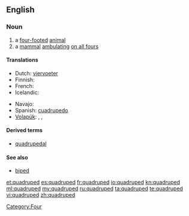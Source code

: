 ==English==

===Noun===
{{en-noun}}

# a [[four-footed]] [[animal]]
# a [[mammal]] [[ambulating]] [[on all fours]]

====Translations====
{{trans-top|a four-footed animal}}
* Dutch: [[viervoeter]] {{m}}
* Finnish: {{t-|fi|nelijalkainen}}
* French: {{t+|fr|quadrupède|m}}
* Icelandic: {{t|is|ferfætlingur|m}}
{{trans-mid}}
* Navajo: {{tø|nv|naaldlooshii}}
* Spanish: [[cuadrupedo]] {{m}}
* [[Volapük]]: {{qualifier|male or female}} {{t|vo|folfutaf}}, {{qualifier|male}} {{t|vo|hifolfutaf}}, {{qualifier|female}} {{t|vo|jifolfutaf}}
{{trans-bottom}}

====Derived terms====
* [[quadrupedal]]

====See also====
* [[biped]]

[[Category:Four]]

[[et:quadruped]]
[[es:quadruped]]
[[fr:quadruped]]
[[io:quadruped]]
[[kn:quadruped]]
[[ml:quadruped]]
[[my:quadruped]]
[[ru:quadruped]]
[[ta:quadruped]]
[[te:quadruped]]
[[vi:quadruped]]
[[zh:quadruped]]